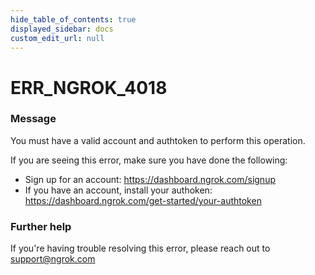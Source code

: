 ```yaml
---
hide_table_of_contents: true
displayed_sidebar: docs
custom_edit_url: null
---
```



# ERR_NGROK_4018

### Message

You must have a valid account and authtoken to perform this operation.

If you are seeing this error, make sure you have done the following:

- Sign up for an account: https://dashboard.ngrok.com/signup
- If you have an account, install your authoken: https://dashboard.ngrok.com/get-started/your-authtoken

### Further help

If you're having trouble resolving this error, please reach out to [support@ngrok.com](mailto:support@ngrok.com?subject=Help%20with%20ERR_NGROK_4018)

<ErrorDetails error="err_ngrok_4018" />

